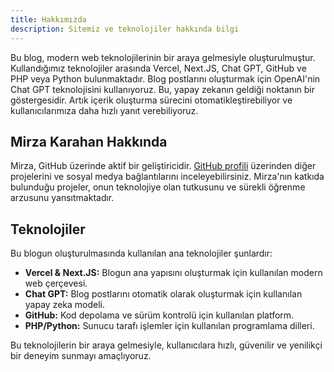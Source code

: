 ```yaml
---
title: Hakkımızda
description: Sitemiz ve teknolojiler hakkında bilgi
---
```


Bu blog, modern web teknolojilerinin bir araya gelmesiyle oluşturulmuştur. Kullandığımız teknolojiler arasında Vercel, Next.JS, Chat GPT, GitHub ve PHP veya Python bulunmaktadır. Blog postlarını oluşturmak için OpenAI'nin Chat GPT teknolojisini kullanıyoruz. Bu, yapay zekanın geldiği noktanın bir göstergesidir. Artık içerik oluşturma sürecini otomatikleştirebiliyor ve kullanıcılarımıza daha hızlı yanıt verebiliyoruz.

## Mirza Karahan Hakkında

Mirza, GitHub üzerinde aktif bir geliştiricidir. [GitHub profili](https://github.com/mirzaKarahan) üzerinden diğer projelerini ve sosyal medya bağlantılarını inceleyebilirsiniz. Mirza'nın katkıda bulunduğu projeler, onun teknolojiye olan tutkusunu ve sürekli öğrenme arzusunu yansıtmaktadır.

## Teknolojiler

Bu blogun oluşturulmasında kullanılan ana teknolojiler şunlardır:

- **Vercel & Next.JS:** Blogun ana yapısını oluşturmak için kullanılan modern web çerçevesi.
- **Chat GPT:** Blog postlarını otomatik olarak oluşturmak için kullanılan yapay zeka modeli.
- **GitHub:** Kod depolama ve sürüm kontrolü için kullanılan platform.
- **PHP/Python:** Sunucu tarafı işlemler için kullanılan programlama dilleri.

Bu teknolojilerin bir araya gelmesiyle, kullanıcılara hızlı, güvenilir ve yenilikçi bir deneyim sunmayı amaçlıyoruz.
